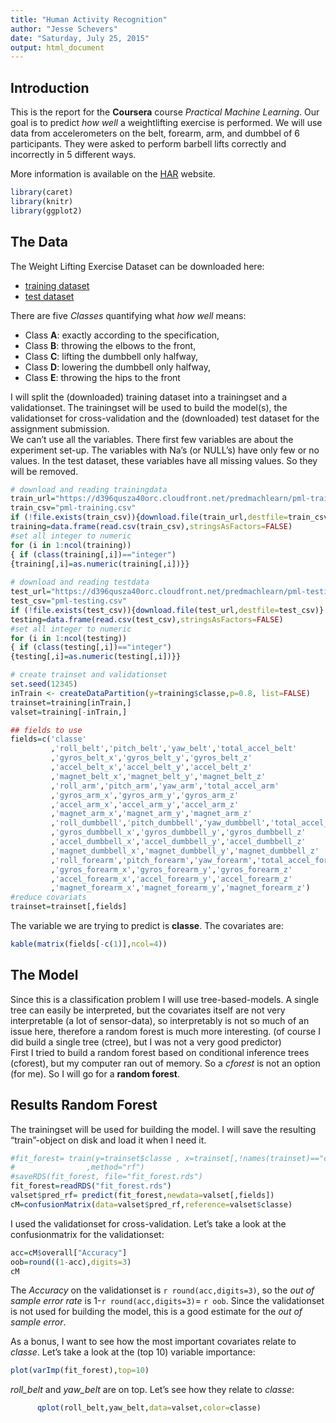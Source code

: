 ```yaml
---
title: "Human Activity Recognition"
author: "Jesse Schevers"
date: "Saturday, July 25, 2015"
output: html_document
---
```

## Introduction
This is the report for the  **Coursera** course *Practical Machine Learning*. Our goal is to predict *how well* a weightlifting exercise is performed. 
We will use data from accelerometers on the belt, forearm, arm, and dumbbel of 6 participants. They were asked to perform barbell lifts correctly and incorrectly in 5 different ways.   

More information is available on the [HAR](http://groupware.les.inf.puc-rio.br/har) website.

```r
library(caret)
library(knitr)
library(ggplot2)
```
 
## The Data
The Weight Lifting Exercise Dataset can be downloaded here:
 
* [training dataset](https://d396qusza40orc.cloudfront.net/predmachlearn/pml-training.csv) 
* [test dataset](https://d396qusza40orc.cloudfront.net/predmachlearn/pml-testing.csv)
 
There are five *Classes* quantifying what *how well* means:  
 
* Class **A**: exactly according to the specification,
* Class **B**: throwing the elbows to the front, 
* Class **C**: lifting the dumbbell only halfway,
* Class **D**: lowering the dumbbell only halfway,
* Class **E**: throwing the hips to the front  

I will split the (downloaded) training dataset into a trainingset and a validationset. The trainingset will be used to build the model(s), the validationset for cross-validation and the (downloaded) test dataset for the assignment submission.  
We can't use all the variables. There first few variables are about the experiment set-up. The variables with Na's (or NULL's) have only few or no values. In the test dataset, these variables have all missing values. So they will be removed. 
 
 
```r
# download and reading trainingdata
train_url="https://d396qusza40orc.cloudfront.net/predmachlearn/pml-training.csv"
train_csv="pml-training.csv"
if (!file.exists(train_csv)){download.file(train_url,destfile=train_csv)}
training=data.frame(read.csv(train_csv),stringsAsFactors=FALSE)
#set all integer to numeric
for (i in 1:ncol(training))
{ if (class(training[,i])=="integer")
{training[,i]=as.numeric(training[,i])}}
 
# download and reading testdata
test_url="https://d396qusza40orc.cloudfront.net/predmachlearn/pml-testing.csv"
test_csv="pml-testing.csv"
if (!file.exists(test_csv)){download.file(test_url,destfile=test_csv)}
testing=data.frame(read.csv(test_csv),stringsAsFactors=FALSE)
#set all integer to numeric
for (i in 1:ncol(testing))
{ if (class(testing[,i])=="integer")
{testing[,i]=as.numeric(testing[,i])}}

# create trainset and validationset
set.seed(12345)
inTrain <- createDataPartition(y=training$classe,p=0.8, list=FALSE)
trainset=training[inTrain,]
valset=training[-inTrain,]

## fields to use
fields=c('classe'
         ,'roll_belt','pitch_belt','yaw_belt','total_accel_belt'
         ,'gyros_belt_x','gyros_belt_y','gyros_belt_z'
         ,'accel_belt_x','accel_belt_y','accel_belt_z'
         ,'magnet_belt_x','magnet_belt_y','magnet_belt_z'
         ,'roll_arm','pitch_arm','yaw_arm','total_accel_arm'
         ,'gyros_arm_x','gyros_arm_y','gyros_arm_z'
         ,'accel_arm_x','accel_arm_y','accel_arm_z'
         ,'magnet_arm_x','magnet_arm_y','magnet_arm_z'
         ,'roll_dumbbell','pitch_dumbbell','yaw_dumbbell','total_accel_dumbbell'
         ,'gyros_dumbbell_x','gyros_dumbbell_y','gyros_dumbbell_z'
         ,'accel_dumbbell_x','accel_dumbbell_y','accel_dumbbell_z'
         ,'magnet_dumbbell_x','magnet_dumbbell_y','magnet_dumbbell_z'
         ,'roll_forearm','pitch_forearm','yaw_forearm','total_accel_forearm'
         ,'gyros_forearm_x','gyros_forearm_y','gyros_forearm_z'
         ,'accel_forearm_x','accel_forearm_y','accel_forearm_z'
         ,'magnet_forearm_x','magnet_forearm_y','magnet_forearm_z')
#reduce covariats
trainset=trainset[,fields]
```

The variable we are trying to predict is **classe**. The covariates are:  
```r
kable(matrix(fields[-c(1)],ncol=4))
```

## The Model 
Since this is a classification problem I will use tree-based-models. A single tree can easily be interpreted, but the covariates itself are not very interpretable (a lot of sensor-data), so interpretably is not so much of an issue here, therefore a random forest is much more interesting. (of course I did build a single tree (ctree), but I was not a very good predictor)  
First I tried to build a random forest based on conditional inference trees (cforest), but my computer ran out of memory. So a *cforest* is not an option (for me). 
So I will go for a **random forest**. 
  
## Results Random Forest

The trainingset will be used for building the model. I will save the resulting "train"-object on disk and load it when I need it.   
 
```r
#fit_forest= train(y=trainset$classe , x=trainset[,!names(trainset)=="classe"]
#                ,method="rf")
#saveRDS(fit_forest, file="fit_forest.rds")
fit_forest=readRDS("fit_forest.rds")
valset$pred_rf= predict(fit_forest,newdata=valset[,fields])
cM=confusionMatrix(data=valset$pred_rf,reference=valset$classe) 
``` 
 
I used the validationset for cross-validation. Let's take a look at the confusionmatrix for the validationset: 
```r
acc=cM$overall["Accuracy"]
oob=round((1-acc),digits=3)
cM
``` 
The *Accuracy* on the validationset is `r round(acc,digits=3)`, so the *out of sample error rate* is 1-`r round(acc,digits=3)`=  `r oob`. Since the validationset is not used for building the model, this is a good estimate for the *out of sample error*.
  
As a bonus, I want to see how the most important covariates relate to *classe*. Let's take a look at the (top 10) variable importance: 
```r
plot(varImp(fit_forest),top=10)
```
*roll_belt* and *yaw_belt* are on top. Let's see how they relate to *classe*: 
```r
      qplot(roll_belt,yaw_belt,data=valset,color=classe)
```
